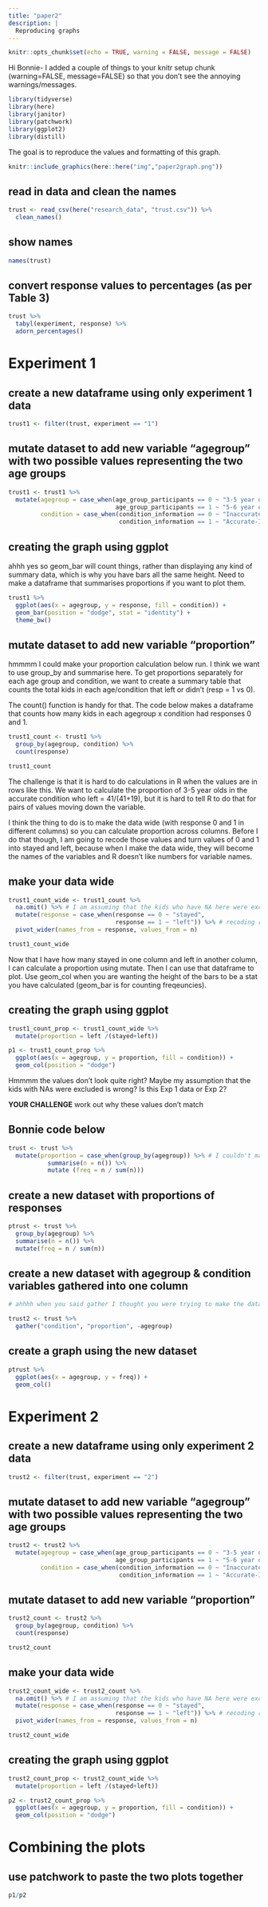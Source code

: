 ```yaml
---
title: "paper2"
description: |
  Reproducing graphs
---
```


```r
knitr::opts_chunk$set(echo = TRUE, warning = FALSE, message = FALSE)
```

Hi Bonnie- I added a couple of things to your knitr setup chunk (warning=FALSE, message=FALSE) so that you don't see the annoying warnings/messages. 

```r
library(tidyverse)
library(here)
library(janitor)
library(patchwork)
library(ggplot2)
library(distill)
```

The goal is to reproduce the values and formatting of this graph.
```r
knitr::include_graphics(here::here("img","paper2graph.png"))
```

## read in data and clean the names
```r
trust <- read_csv(here("research_data", "trust.csv")) %>%
  clean_names()
```

## show names

```r
names(trust)
```

## convert response values to percentages (as per Table 3)
```r
trust %>%
  tabyl(experiment, response) %>%
  adorn_percentages()
```

# Experiment 1

## create a new dataframe using only experiment 1 data
```r
trust1 <- filter(trust, experiment == "1")
```


## mutate dataset to add new variable "agegroup" with two possible values representing the two age groups
```r
trust1 <- trust1 %>%
  mutate(agegroup = case_when(age_group_participants == 0 ~ "3-5 year olds", 
                              age_group_participants == 1 ~ "5-6 year olds"),
         condition = case_when(condition_information == 0 ~ "Inaccurate-Information Condition",
                               condition_information == 1 ~ "Accurate-Information Condition"))
```

## creating the graph using ggplot

ahhh yes so geom_bar will count things, rather than displaying any kind of summary data, which is why you have bars all the same height. Need to make a dataframe that summarises proportions if you want to plot them. 

```r
trust1 %>%
  ggplot(aes(x = agegroup, y = response, fill = condition)) +
  geom_bar(position = "dodge", stat = "identity") +
  theme_bw()
```

## mutate dataset to add new variable "proportion"

hmmmm I could make your proportion calculation below run. I think we want to use group_by and summarise here. To get proportions separately for each age group and condition, we want to create a summary table that counts the total kids in each age/condition that left or didn't (resp = 1 vs 0).

The count() function is handy for that. The code below makes a dataframe that counts how many kids in each agegroup x condition had responses 0 and 1. 
```r
trust1_count <- trust1 %>%
  group_by(agegroup, condition) %>%
  count(response) 

trust1_count

```

The challenge is that it is hard to do calculations in R when the values are in rows like this. We want to calculate the proportion of 3-5 year olds in the accurate condition who left = 41/(41+19), but it is hard to tell R to do that for pairs of values moving down the variable. 

I think the thing to do is to make the data wide (with response 0 and 1 in different columns) so you can calculate proportion across columns. Before I do that though, I am going to recode those values and turn values of 0 and 1 into stayed and left, because when I make the data wide, they will become the names of the variables and R doesn't like numbers for variable names. 

## make your data wide
```r
trust1_count_wide <- trust1_count %>%
  na.omit() %>% # I am assuming that the kids who have NA here were excluded?
  mutate(response = case_when(response == 0 ~ "stayed", 
                              response == 1 ~ "left")) %>% # recoding response variable
  pivot_wider(names_from = response, values_from = n) 

trust1_count_wide
```

Now that I have how many stayed in one column and left in another column, I can calculate a proportion using mutate. Then I can use that dataframe to plot. Use geom_col when you are wanting the height of the bars to be a stat you have calculated (geom_bar is for counting freqeuncies). 

## creating the graph using ggplot
```r
trust1_count_prop <- trust1_count_wide %>%
  mutate(proportion = left /(stayed+left))

p1 <- trust1_count_prop %>%
  ggplot(aes(x = agegroup, y = proportion, fill = condition)) +
  geom_col(position = "dodge")
```
Hmmmm the values don't look quite right? Maybe my assumption that the kids with NAs were excluded is wrong? Is this Exp 1 data or Exp 2?

**YOUR CHALLENGE** work out why these values don't match 


## Bonnie code below

```r
trust <- trust %>%
  mutate(proportion = case_when(group_by(agegroup)) %>% # I couldn't make this code run
           summarise(n = n()) %>%
           mutate (freq = n / sum(n)))
```

## create a new dataset with proportions of responses
```r
ptrust <- trust %>%
  group_by(agegroup) %>%
  summarise(n = n()) %>%
  mutate(freq = n / sum(n))
```

## create a new dataset with agegroup & condition variables gathered into one column
```r
# ahhhh when you said gather I thought you were trying to make the data long, but Im not sure that this is what you are doing here, do you mean combine info from two variables into one? Maybe the unite() function is what you are looking for?

trust2 <- trust %>%
  gather("condition", "proportion", -agegroup)
```

## create a graph using the new dataset
```r
ptrust %>%
  ggplot(aes(x = agegroup, y = freq)) + 
  geom_col()
```

# Experiment 2

## create a new dataframe using only experiment 2 data
```r
trust2 <- filter(trust, experiment == "2")
```

## mutate dataset to add new variable "agegroup" with two possible values representing the two age groups
```r
trust2 <- trust2 %>%
  mutate(agegroup = case_when(age_group_participants == 0 ~ "3-5 year olds", 
                              age_group_participants == 1 ~ "5-6 year olds"),
         condition = case_when(condition_information == 0 ~ "Inaccurate-Information Condition",
                               condition_information == 1 ~ "Accurate-Information Condition"))
```

## mutate dataset to add new variable "proportion"
```r
trust2_count <- trust2 %>%
  group_by(agegroup, condition) %>%
  count(response) 

trust2_count

```

## make your data wide
```r
trust2_count_wide <- trust2_count %>%
  na.omit() %>% # I am assuming that the kids who have NA here were excluded?
  mutate(response = case_when(response == 0 ~ "stayed", 
                              response == 1 ~ "left")) %>% # recoding response variable
  pivot_wider(names_from = response, values_from = n) 

trust2_count_wide
```

## creating the graph using ggplot
```r
trust2_count_prop <- trust2_count_wide %>%
  mutate(proportion = left /(stayed+left))

p2 <- trust2_count_prop %>%
  ggplot(aes(x = agegroup, y = proportion, fill = condition)) +
  geom_col(position = "dodge")
```

# Combining the plots

## use patchwork to paste the two plots together
```r
p1/p2
```

